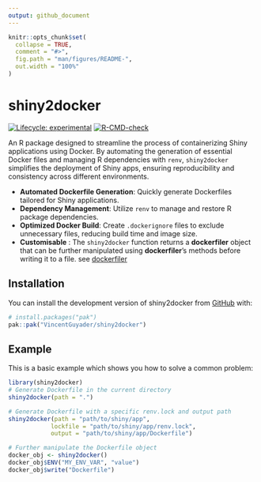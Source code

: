 ```yaml
---
output: github_document
---
```


<!-- README.md is generated from README.Rmd. Please edit that file -->

```r
knitr::opts_chunk$set(
  collapse = TRUE,
  comment = "#>",
  fig.path = "man/figures/README-",
  out.width = "100%"
)
```

# shiny2docker

<!-- badges: start -->
[![Lifecycle: experimental](https://img.shields.io/badge/lifecycle-experimental-orange.svg)](https://lifecycle.r-lib.org/articles/stages.html#experimental)
[![R-CMD-check](https://github.com/VincentGuyader/shiny2docker/actions/workflows/R-CMD-check.yaml/badge.svg)](https://github.com/VincentGuyader/shiny2docker/actions/workflows/R-CMD-check.yaml)
<!-- badges: end -->

An R package designed to streamline the process of containerizing Shiny applications using Docker. By automating the generation of essential Docker files and managing R dependencies with `renv`, `shiny2docker` simplifies the deployment of Shiny apps, ensuring reproducibility and consistency across different environments.



- **Automated Dockerfile Generation**: Quickly generate Dockerfiles tailored for Shiny applications.
- **Dependency Management**: Utilize `renv` to manage and restore R package dependencies.
- **Optimized Docker Build**: Create `.dockerignore` files to exclude unnecessary files, reducing build time and image size.
- **Customisable** : The `shiny2docker` function returns a **dockerfiler** object that can be further manipulated using **dockerfiler**'s methods before writing it to a file. see [dockerfiler](https://github.com/ThinkR-open/dockerfiler)



## Installation

You can install the development version of shiny2docker from [GitHub](https://github.com/) with:

``` r
# install.packages("pak")
pak::pak("VincentGuyader/shiny2docker")
```

## Example

This is a basic example which shows you how to solve a common problem:

```r
library(shiny2docker)
# Generate Dockerfile in the current directory
shiny2docker(path = ".")

# Generate Dockerfile with a specific renv.lock and output path
shiny2docker(path = "path/to/shiny/app",
            lockfile = "path/to/shiny/app/renv.lock",
            output = "path/to/shiny/app/Dockerfile")

# Further manipulate the Dockerfile object
docker_obj <- shiny2docker()
docker_obj$ENV("MY_ENV_VAR", "value")
docker_obj$write("Dockerfile")

```
